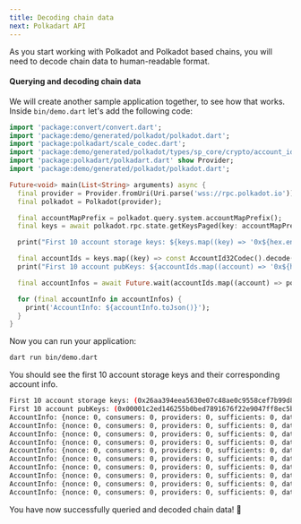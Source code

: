 ```yaml
---
title: Decoding chain data
next: Polkadart API
---
```


As you start working with Polkadot and Polkadot based chains, you will need to decode chain data to human-readable format.

#### Querying and decoding chain data

We will create another sample application together, to see how that works. Inside `bin/demo.dart` let's add the following code:

```dart title="demo.dart"
import 'package:convert/convert.dart';
import 'package:demo/generated/polkadot/polkadot.dart';
import 'package:polkadart/scale_codec.dart';
import 'package:demo/generated/polkadot/types/sp_core/crypto/account_id32.dart';
import 'package:polkadart/polkadart.dart' show Provider;
import 'package:demo/generated/polkadot/polkadot.dart';

Future<void> main(List<String> arguments) async {
  final provider = Provider.fromUri(Uri.parse('wss://rpc.polkadot.io'));
  final polkadot = Polkadot(provider);

  final accountMapPrefix = polkadot.query.system.accountMapPrefix();
  final keys = await polkadot.rpc.state.getKeysPaged(key: accountMapPrefix, count: 10);

  print("First 10 account storage keys: ${keys.map((key) => '0x${hex.encode(key)}')}");

  final accountIds = keys.map((key) => const AccountId32Codec().decode(ByteInput(key.sublist(32))));
  print("First 10 account pubKeys: ${accountIds.map((account) => '0x${hex.encode(account)}')}");

  final accountInfos = await Future.wait(accountIds.map((account) => polkadot.query.system.account(account)));

  for (final accountInfo in accountInfos) {
    print('AccountInfo: ${accountInfo.toJson()}');
  }
}
```

Now you can run your application:

```bash
dart run bin/demo.dart
```

You should see the first 10 account storage keys and their corresponding account info.

```bash
First 10 account storage keys: (0x26aa394eea5630e07c48ae0c9558cef7b99d880ec681799c0cf30e8886371da900001c2ed146255b0bed7891676f22e9047ff8ec5bf639dd08672157cff3c675aec4ec17276036689e07b405a05b4449, 0x26aa394eea5630e07c48ae0c9558cef7b99d880ec681799c0cf30e8886371da900002233d8a3dd7c3bcea0c38ec1e4421d3073024a77ed24474b4c13f8949e9e2a63725be5a6ff10b04c136a25d488c3, 0x26aa394eea5630e07c48ae0c9558cef7b99d880ec681799c0cf30e8886371da900002ed3d34f8412441bdb1db5d4a9dfbc74238ff6bdc1b5e59208c688812cde864a815776980edd8ed2965115e01615, ..., 0x26aa394eea5630e07c48ae0c9558cef7b99d880ec681799c0cf30e8886371da9000069eb42781aa99b0695f2166d6a382eabfbaabc9302400e24924da229bfdf57e9ea5f26dc4657b8eac7be066bd506, 0x26aa394eea5630e07c48ae0c9558cef7b99d880ec681799c0cf30e8886371da900007098e9333ac03decdd85800a888868caf96152aaa206c709b238499142c8b818bb2951169736e08286976840b7ca)
First 10 account pubKeys: (0x00001c2ed146255b0bed7891676f22e9047ff8ec5bf639dd08672157cff3c675, 0x00002233d8a3dd7c3bcea0c38ec1e4421d3073024a77ed24474b4c13f8949e9e, 0x00002ed3d34f8412441bdb1db5d4a9dfbc74238ff6bdc1b5e59208c688812cde, ..., 0x000069eb42781aa99b0695f2166d6a382eabfbaabc9302400e24924da229bfdf, 0x00007098e9333ac03decdd85800a888868caf96152aaa206c709b238499142c8)
AccountInfo: {nonce: 0, consumers: 0, providers: 0, sufficients: 0, data: {free: 0, reserved: 0, frozen: 0, flags: 170141183460469231731687303715884105728}}
AccountInfo: {nonce: 0, consumers: 0, providers: 0, sufficients: 0, data: {free: 0, reserved: 0, frozen: 0, flags: 170141183460469231731687303715884105728}}
AccountInfo: {nonce: 0, consumers: 0, providers: 0, sufficients: 0, data: {free: 0, reserved: 0, frozen: 0, flags: 170141183460469231731687303715884105728}}
AccountInfo: {nonce: 0, consumers: 0, providers: 0, sufficients: 0, data: {free: 0, reserved: 0, frozen: 0, flags: 170141183460469231731687303715884105728}}
AccountInfo: {nonce: 0, consumers: 0, providers: 0, sufficients: 0, data: {free: 0, reserved: 0, frozen: 0, flags: 170141183460469231731687303715884105728}}
AccountInfo: {nonce: 0, consumers: 0, providers: 0, sufficients: 0, data: {free: 0, reserved: 0, frozen: 0, flags: 170141183460469231731687303715884105728}}
AccountInfo: {nonce: 0, consumers: 0, providers: 0, sufficients: 0, data: {free: 0, reserved: 0, frozen: 0, flags: 170141183460469231731687303715884105728}}
AccountInfo: {nonce: 0, consumers: 0, providers: 0, sufficients: 0, data: {free: 0, reserved: 0, frozen: 0, flags: 170141183460469231731687303715884105728}}
AccountInfo: {nonce: 0, consumers: 0, providers: 0, sufficients: 0, data: {free: 0, reserved: 0, frozen: 0, flags: 170141183460469231731687303715884105728}}
AccountInfo: {nonce: 0, consumers: 0, providers: 0, sufficients: 0, data: {free: 0, reserved: 0, frozen: 0, flags: 170141183460469231731687303715884105728}}
```

You have now successfully queried and decoded chain data! 🚀
